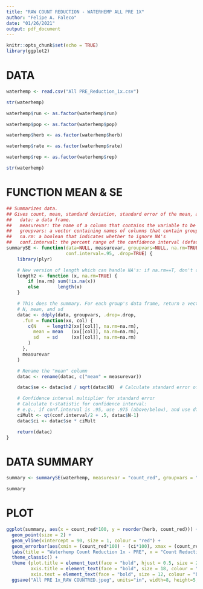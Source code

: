 ```yaml
---
title: "RAW COUNT REDUCTION - WATERHEMP ALL PRE 1X"
author: "Felipe A. Faleco"
date: "01/26/2021"
output: pdf_document
---
```


```r

knitr::opts_chunk$set(echo = TRUE)
library(ggplot2)

```


# DATA

```r

waterhemp <- read.csv("All PRE_Reduction_1x.csv")

str(waterhemp)

waterhemp$run <- as.factor(waterhemp$run)

waterhemp$pop <- as.factor(waterhemp$pop)

waterhemp$herb <- as.factor(waterhemp$herb)

waterhemp$rate <- as.factor(waterhemp$rate)

waterhemp$rep <- as.factor(waterhemp$rep)

str(waterhemp)

```


# FUNCTION MEAN & SE

```r

## Summarizes data.
## Gives count, mean, standard deviation, standard error of the mean, and confidence interval (default 95%).
##   data: a data frame.
##   measurevar: the name of a column that contains the variable to be summarized
##   groupvars: a vector containing names of columns that contain grouping variables
##   na.rm: a boolean that indicates whether to ignore NA's
##   conf.interval: the percent range of the confidence interval (default is 95%)
summarySE <- function(data=NULL, measurevar, groupvars=NULL, na.rm=TRUE,
                      conf.interval=.95, .drop=TRUE) {
    library(plyr)

    # New version of length which can handle NA's: if na.rm==T, don't count them
    length2 <- function (x, na.rm=TRUE) {
        if (na.rm) sum(!is.na(x))
        else       length(x)
    }

    # This does the summary. For each group's data frame, return a vector with
    # N, mean, and sd
    datac <- ddply(data, groupvars, .drop=.drop,
      .fun = function(xx, col) {
        c(N    = length2(xx[[col]], na.rm=na.rm),
          mean = mean   (xx[[col]], na.rm=na.rm),
          sd   = sd     (xx[[col]], na.rm=na.rm)
        )
      },
      measurevar
    )

    # Rename the "mean" column    
    datac <- rename(datac, c("mean" = measurevar))

    datac$se <- datac$sd / sqrt(datac$N)  # Calculate standard error of the mean

    # Confidence interval multiplier for standard error
    # Calculate t-statistic for confidence interval: 
    # e.g., if conf.interval is .95, use .975 (above/below), and use df=N-1
    ciMult <- qt(conf.interval/2 + .5, datac$N-1)
    datac$ci <- datac$se * ciMult

    return(datac)
}

```


# DATA SUMMARY

```r

summary <- summarySE(waterhemp, measurevar = "count_red", groupvars = "herb")

summary

```


# PLOT

```r

ggplot(summary, aes(x = count_red*100, y = reorder(herb, count_red))) + xlim(60, 100) +
  geom_point(size = 2) + 
  geom_vline(xintercept = 90, size = 1, colour = "red") +
  geom_errorbar(aes(xmin = (count_red*100) - (ci*100), xmax = (count_red*100) + (ci*100), width = 0.2)) + 
  labs(title = "Waterhemp Count Reduction 1x - PRE", x = "Count Reduction (%)", y = "Herbicide") + 
  theme_classic() + 
  theme (plot.title = element_text(face = "bold", hjust = 0.5, size = 20, colour = "darkgreen"), 
         axis.title = element_text(face = "bold", size = 18, colour = "darkgreen"), 
         axis.text = element_text(face = "bold", size = 12, colour = "black")) +
  ggsave("All PRE 1x_RAW COUNTRED.jpeg", units="in", width=8, height=5, dpi=600)

```

